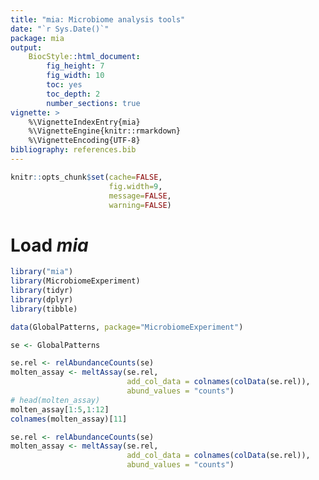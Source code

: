```yaml
---
title: "mia: Microbiome analysis tools"
date: "`r Sys.Date()`"
package: mia
output:
    BiocStyle::html_document:
        fig_height: 7
        fig_width: 10
        toc: yes
        toc_depth: 2
        number_sections: true
vignette: >
    %\VignetteIndexEntry{mia}
    %\VignetteEngine{knitr::rmarkdown}
    %\VignetteEncoding{UTF-8}
bibliography: references.bib
---
```


```r
knitr::opts_chunk$set(cache=FALSE,
                      fig.width=9,
                      message=FALSE,
                      warning=FALSE)
```

# Load *mia*

```r
library("mia")
library(MicrobiomeExperiment)
library(tidyr)
library(dplyr)
library(tibble)
```


```r
data(GlobalPatterns, package="MicrobiomeExperiment")

se <- GlobalPatterns
```

```r
se.rel <- relAbundanceCounts(se)
molten_assay <- meltAssay(se.rel, 
                          add_col_data = colnames(colData(se.rel)), 
                          abund_values = "counts")
# head(molten_assay) 
molten_assay[1:5,1:12]
colnames(molten_assay)[11]
```

```r
se.rel <- relAbundanceCounts(se)
molten_assay <- meltAssay(se.rel, 
                          add_col_data = colnames(colData(se.rel)), 
                          abund_values = "counts")
```







